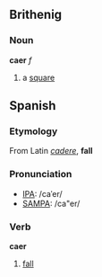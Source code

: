 ==Brithenig==

===Noun===
'''caer''' ''f''

#a [[square]]
==Spanish==

===Etymology===
From Latin ''[[cadere]]'', '''fall'''

===Pronunciation===
*[[w:IPA|IPA]]: /caˈer/
*[[w:SAMPA|SAMPA]]: /ca"er/

===Verb===
'''caer'''

# [[fall]]